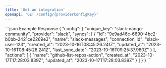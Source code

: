 ```yaml
---
title: 'Get an integration'
openapi: 'GET /config/{providerConfigKey}'
---
```


<ResponseExample>
  ```json Example Response
{
  "config": {
    "unique_key": "slack-nango-community",
    "provider": "slack",
    "syncs": [
        {
            "id": "9e9ad46c-6690-4bc2-b0bb-2421ce2269e3",
            "name": "slack-messages",
            "connection_id": "slack-user-123",
            "created_at": "2023-10-16T08:45:26.241Z",
            "updated_at": "2023-10-16T08:45:26.241Z",
            "last_sync_date": "2023-10-16T09:25:37.980Z"
        }
    ],
    "actions": [
        {
            "name": "github-list-repos-action",
            "created_at": "2023-10-17T17:28:03.839Z",
            "updated_at": "2023-10-17T17:28:03.839Z"
        }
    ]
  }
}
  ```
</ResponseExample>
